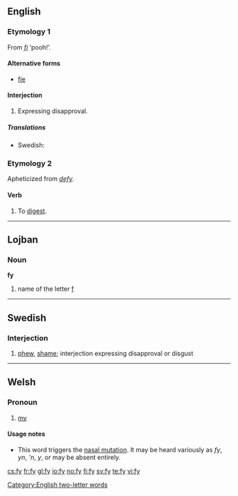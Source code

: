 ==English==

===Etymology 1===
From {{etyl|la}} ''[[fi]]'' ‘pooh!’.

====Alternative forms====
* [[fie]]

====Interjection====
{{infl|en|interjection}}

# {{archaic}} Expressing disapproval.

=====Translations=====
{{trans-top|expression}}
* Swedish: {{t+|sv|fy}}
{{trans-mid}}
{{trans-bottom}}

===Etymology 2===
Apheticized from ''[[defy]]''.

====Verb====
{{en-verb|f|ies}}

# {{obsolete}} To [[digest]].

[[Category:English two-letter words]]

----

==Lojban==

===Noun===
'''fy'''

# name of the letter [[f]]
{{attention|jbo|Lojban does not have nouns}}
----

==Swedish==

===Interjection===
{{infl|sv|interjection}}

# [[phew]], [[shame]]; interjection expressing disapproval or disgust

----

==Welsh==

===Pronoun===
{{infl|cy|pronoun}}

# [[my]]

====Usage notes====
* This word triggers the [[nasal mutation]]. It may be heard variously as ''fy'', ''yn'', '''n'', ''y'', or may be absent entirely.

[[cs:fy]]
[[fr:fy]]
[[gl:fy]]
[[io:fy]]
[[no:fy]]
[[fi:fy]]
[[sv:fy]]
[[te:fy]]
[[vi:fy]]